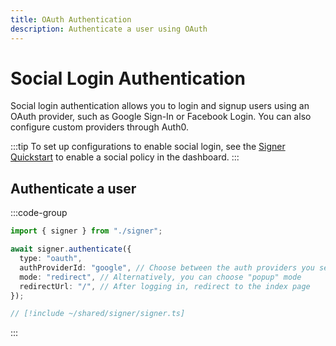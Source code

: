 ```yaml
---
title: OAuth Authentication
description: Authenticate a user using OAuth
---
```


# Social Login Authentication

Social login authentication allows you to login and signup users using an OAuth provider, such as Google Sign-In or Facebook Login. You can also configure custom providers through Auth0.

:::tip
To set up configurations to enable social login, see the [Signer Quickstart](/signer/quickstart) to enable a social policy in the dashboard.
:::

## Authenticate a user

:::code-group

```ts twoslash [example.ts]
import { signer } from "./signer";

await signer.authenticate({
  type: "oauth",
  authProviderId: "google", // Choose between the auth providers you selected to support from your auth policy
  mode: "redirect", // Alternatively, you can choose "popup" mode
  redirectUrl: "/", // After logging in, redirect to the index page
});
```

```ts twoslash [signer] filename="signer.ts"
// [!include ~/shared/signer/signer.ts]
```

:::
